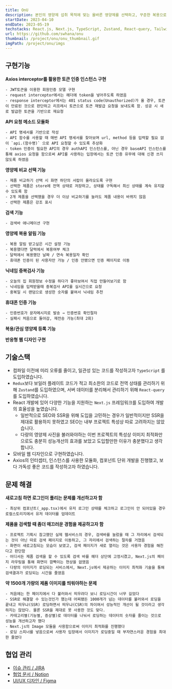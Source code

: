 ```yaml
---
title: OnU
description: 본인의 영양제 섭취 목적에 맞는 올바른 영양제를 선택하고, 꾸준한 복용으로 이어질 수 있도록 도와주는 서비스
startDate: 2023-04-10
endDate: 2023-05-19
techstacks: React.js, Next.js, TypeScript, Zustand, React-query, Tailwindcss, Styled-components, Material UI, Figma
url: https://github.com/swhana/onu
thumbnail: /project/onu/onu_thumbnail.gif
imgPath: /project/onu/imgs
---
```


## 구현기능

**Axios interceptor를 활용한 토큰 인증 인스턴스 구현**

    - JWT토큰을 이용한 회원인증 모델 구현
    - request interceptor에서는 헤더에 token을 넣어주도록 하였음
    - response interceptor에서는 401 status code(Unauthorized)가 올 경우, 토큰이 만료된 것으로 판단하고 리프레시 토큰으로 토큰 재발급 요청을 보내도록 함. 성공 시 새로 발급한 토큰을 기반으로 재요청

**API 요청 메소드 모듈화**

    - API 명세서를 기반으로 작성
    - API 함수를 사용할 때 매번 API 명세서를 찾아보며 url, method 등을 입력할 필요 없이 `api.(함수명)` 으로 API 요청할 수 있도록 추상화
    - token 인증이 필요한 API의 경우 authAPI 인스턴스를, 아닌 경우 baseAPI 인스턴스를 통해 axios 요청을 함으로써 API를 사용하는 입장에서는 토큰 인증 유무에 대해 신경 쓰지 않도록 하였음

**영양제 비교 선택 기능**

    - 제품 비교하기 선택 시 화면 하단의 서랍이 올라오도록 구현
    - 선택한 제품은 store에 전역 상태로 저장하고, 상태를 구독해서 최신 상태를 계속 유지할 수 있도록 함
    - 2개 제품을 선택했을 경우 더 이상 비교하기를 눌러도 제품 내용이 바뀌지 않음
    - 선택한 제품은 강조 표시

**검색 기능**

    - 검색바 애니메이션 구현

**영양제 복용 알림 기능**

    - 복용 알림 받고싶은 시간 설정 기능
    - 복용했다면 달력에서 복용여부 체크
    - 달력에서 복용했던 날짜 / 연속 복용일자 확인
    - 휴대폰 인증이 된 사용자만 가능 / 인증 안됐으면 인증 페이지로 이동

**닉네임 중복검사 기능**

    - 오늘의 집 회원정보 수정을 하다가 좋아보여서 직접 만들어보기로 함
    - 닉네임을 입력받을때 중복검사 API를 실시간으로 요청
    - 중복일 시 랜덤으로 생성한 숫자를 붙여서 닉네임 추천

**휴대폰 인증 기능**

    - 인증번호가 문자메시지로 발송 → 인증번호 확인절차
    - 실패시 처음으로 돌아감, 재전송 가능(최대 2회)

**복용/관심 영양제 등록 기능**

**반응형 웹 디자인 구현**

## 기술스택

-   컴파일 이전에 미리 오류를 줄이고, 일관성 있는 코드를 작성하고자 `TypeScript` 를 도입하였습니다.
-   `Redux`보다 보일러 플레이트 코드가 적고 최소한의 코드로 전역 상태를 관리하기 위해 `Zustand`를 도입하였으며, 서버 데이터를 분리해서 관리하기 위해 `React-query` 를 도입하였습니다.
-   React 개발에 있어 다양한 기능을 지원하는 `Next.js` 프레임워크를 도입하여 개발의 효율성을 높였습니다.
    -   일반적으로 SEO와 SSR을 위해 도입을 고민하는 경우가 일반적이지만 SSR을 제대로 활용하지 못하였고 SEO는 내부 프로젝트 특성상 따로 고려하지는 않았습니다.
    -   다량의 영양제 사진을 불러와야하는 이번 프로젝트의 특성상 이미지 최적화만으로도 충분히 성능개선의 효과를 보았고 도입할만한 이유가 충분했다고 생각합니다.
-   모바일 웹 디자인으로 구현하였습니다.
-   Axios의 인터셉터, 인스턴스를 사용한 모듈화, 컴포넌트 단위 개발을 진행했고, 보다 가독성 좋은 코드를 작성하고자 하였습니다.

## 문제 해결

**새로고침 하면 로그인이 풀리는 문제를 개선하고자 함**

    - 최상위 컴포넌트(_app.tsx)에서 유저 로그인 상태를 체크하고 로그인이 안 되어있을 경우 로컬스토리지에서 유저 데이터를 업데이트

**제품을 검색할 때 좀더 매끄러운 경험을 제공하고자 함**

    - 프로젝트 기획시 참고했던 실제 웹서비스의 경우, 검색바를 눌렀을 때 그 자리에서 검색되는 것이 아닌 따로 검색 페이지로 이동하고, 그 자리에서 검색하는 절차를 거쳤음
    - 화면이 새로고침되는 모습이 보였고, 검색 페이지가 새로 열리는 것은 사용자 경험을 해친다고 판단함
    - 어디서든 제품 검색을 할 수 있도록 검색 바를 헤더 상단에 고정시켰고, Next.js의 페이지 라우팅을 통해 화면이 깜빡이는 현상을 없앴음
    - 다량의 이미지가 로딩되는 서비스에서, Next.js에서 제공하는 이미지 최적화 기술을 통해 검색결과가 로딩되는 시간을 줄였음

**약 1500개 가량의 제품 이미지를 띄워야하는 문제**

    - 처음에는 한 페이지에서 다 불러와서 띄우려다 보니 로딩시간이 너무 길었다
    - SSR로 해결할 수 있는것인가 했는데 어찌됐든 1000개가 넘는 데이터를 불러와서 로딩을 끝내고 띄우냐(SSR) 로딩하면서 띄우냐(CSR)의 차이여서 성능적인 개선이 될 것이라고 생각하지는 않았다. 물론 SSR을 제대로 못 사용한 것도 맞다.
    - 카테고리별(기능별, 증상별)로 데이터를 나눠서 로딩하는 데이터의 숫자를 줄이는 것으로 성능을 개선하고자 했다
    - Next.js의 Image 모듈을 사용함으로써 이미지 최적화를 진행했다
    - 로딩 스피너를 넣음으로써 사용자 입장에서 이미지가 로딩중일 때 부자연스러운 경험을 최대한 줄였다

## 협업 관리

-   [이슈 관리 / JIRA](https://ssafy.atlassian.net/jira/software/c/projects/S08P31A703/boards/1880?quickFilter=5765)
-   [협업 문서 / Notion](https://www.notion.so/529626e157f54a20ba31e51e941e686d?pvs=21)
-   [UI/UX 디자인 / Figma](https://www.figma.com/file/BxdV1dLGmP6Vj4AXDauJBO/A703?type=design&node-id=0-1)
